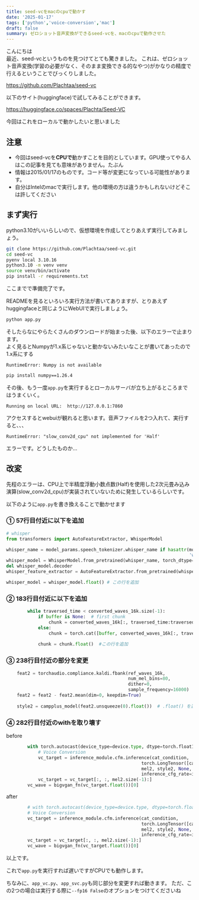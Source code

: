 ```yaml
---
title: seed-vcをmacのcpuで動かす
date: '2025-01-17'
tags: ['python','voice-conversion','mac']
draft: false
summary: ゼロショット音声変換ができるseed-vcを、macのcpuで動作させた
---
```


こんにちは  
最近、seed-vcというものを見つけてとても驚きました。
これは、ゼロショット音声変換(学習の必要がなく、そのまま変換できる的なやつ)がかなりの精度で行えるということでびっくりしました。

https://github.com/Plachtaa/seed-vc

以下のサイト(huggingface)で試してみることができます。

https://huggingface.co/spaces/Plachta/Seed-VC

今回はこれをローカルで動かしたいと思いました


## 注意

- 今回はseed-vcを**CPUで**動かすことを目的としています。GPU使ってやる人はこの記事を見ても意味がありません。たぶん
- 情報は2015/01/17のものです。コード等が変更になっている可能性があります。
- 自分はIntelのmacで実行します。他の環境の方は違うかもしれないけどそこは許してください

## まず実行

python3.10がいいらしいので、仮想環境を作成してとりあえず実行してみましょう。

```zsh
git clone https://github.com/Plachtaa/seed-vc.git
cd seed-vc
pyenv local 3.10.16  
python3.10 -m venv venv
source venv/bin/activate
pip install -r requirements.txt
```

ここまでで準備完了です。

READMEを見るといろいろ実行方法が書いてありますが、とりあえずhuggingfaceと同じようにWebUIで実行しましょう。

```zsh
python app.py
```

そしたらなにやらたくさんのダウンロードが始まった後、以下のエラーで止まります。  
よく見るとNumpyが1.x系じゃないと動かないみたいなことが書いてあったので1.x系にする

```error
RuntimeError: Numpy is not available
```

```zsh
pip install numpy==1.26.4
```

その後、もう一度`app.py`を実行するとローカルサーバが立ち上がるところまではうまくいく。

`Running on local URL:  http://127.0.0.1:7860`

アクセスするとwebuiが観れると思います。音声ファイルを2つ入れて、実行すると、、、

```
RuntimeError: "slow_conv2d_cpu" not implemented for 'Half'
```

エラーです。どうしたものか...


## 改変

先程のエラーは、CPU上で半精度浮動小数点数(Half)を使用した2次元畳み込み演算(slow_conv2d_cpu)が実装されていないために発生しているらしいです。

以下のように`app.py`を書き換えることで動かせます


### ① 57行目付近に以下を追加

```python
# whisper
from transformers import AutoFeatureExtractor, WhisperModel

whisper_name = model_params.speech_tokenizer.whisper_name if hasattr(model_params.speech_tokenizer,
                                                                     'whisper_name') else "openai/whisper-small"
whisper_model = WhisperModel.from_pretrained(whisper_name, torch_dtype=torch.float16).to(device)
del whisper_model.decoder
whisper_feature_extractor = AutoFeatureExtractor.from_pretrained(whisper_name)

whisper_model = whisper_model.float() # この行を追加
```


### ② 183行目付近に以下を追加

```python
        while traversed_time < converted_waves_16k.size(-1):
            if buffer is None:  # first chunk
                chunk = converted_waves_16k[:, traversed_time:traversed_time + 16000 * 30]
            else:
                chunk = torch.cat([buffer, converted_waves_16k[:, traversed_time:traversed_time + 16000 * (30 - overlapping_time)]], dim=-1)
            
            chunk = chunk.float()  #この行を追加
```


### ③ 238行目付近の部分を変更

```python
    feat2 = torchaudio.compliance.kaldi.fbank(ref_waves_16k,
                                              num_mel_bins=80,
                                              dither=0,
                                              sample_frequency=16000)
    feat2 = feat2 - feat2.mean(dim=0, keepdim=True)
    
    style2 = campplus_model(feat2.unsqueeze(0).float())  # .float() を追加する
```

### ④ 282行目付近のwithを取り壊す

before
```python
        with torch.autocast(device_type=device.type, dtype=torch.float16):
            # Voice Conversion
            vc_target = inference_module.cfm.inference(cat_condition,
                                                   torch.LongTensor([cat_condition.size(1)]).to(mel2.device),
                                                   mel2, style2, None, diffusion_steps,
                                                   inference_cfg_rate=inference_cfg_rate)
            vc_target = vc_target[:, :, mel2.size(-1):]
        vc_wave = bigvgan_fn(vc_target.float())[0]
```

after
```python
        # with torch.autocast(device_type=device.type, dtype=torch.float16):
        # Voice Conversion
        vc_target = inference_module.cfm.inference(cat_condition,
                                                   torch.LongTensor([cat_condition.size(1)]).to(mel2.device),
                                                   mel2, style2, None, diffusion_steps,
                                                   inference_cfg_rate=inference_cfg_rate)
        vc_target = vc_target[:, :, mel2.size(-1):]
        vc_wave = bigvgan_fn(vc_target.float())[0]
```

以上です。

これで`app.py`を実行すれば遅いですがCPUでも動作します。

ちなみに、`app_vc.py`、`app_svc.py`も同じ部分を変更すれば動きます。
ただ、この2つの場合は実行する際に`--fp16 False`のオプションをつけてくださいね


